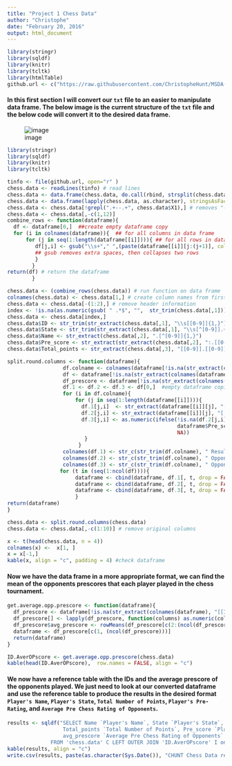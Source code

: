 ```yaml
---
title: "Project 1 Chess Data"
author: "Christophe"
date: "February 20, 2016"
output: html_document
---
```

<STYLE TYPE="text/css">
<!-- style provided by http://stackoverflow.com/questions/33371061/r-knitr-kable-table-html-formatting --> 
<!--
  td{
    font-family: Roboto; 
    font-size: 10pt;
    padding:0px;
    cellpadding="0";
    cellspacing="0"
  }
  th {
    font-family: Roboto; 
    font-size: 10pt;
    height: 20px;
    font-weight: bold;
    text-align: right;
    background-color: #ccccff;
  }
  table { 
    border-spacing: 10px;
    
  }
--->
</STYLE>


```r
library(stringr)
library(sqldf)
library(knitr)
library(tcltk)
library(htmlTable)
github.url <- c("https://raw.githubusercontent.com/ChristopheHunt/MSDA---Coursework/master/Data%20607/Homework/data/tournamentinfo.txt")
```

#### In this first section I will convert our `txt` file to an easier to manipulate data frame. The below image is the current structure of the `txt` file and the below code will convert it to the desired data frame. 

![image](https://raw.githubusercontent.com/ChristopheHunt/MSDA---Coursework/master/Data%20607/Homework/Project/filetype.JPG) 


```r
library(stringr)
library(sqldf)
library(knitr)
library(tcltk)

tinfo <- file(github.url, open="r" )
chess.data <- readLines(tinfo) # read lines 
chess.data <- data.frame(chess.data, do.call(rbind, strsplit(chess.data, split = "|", fixed = TRUE)))
chess.data <- data.frame(lapply(chess.data, as.character), stringsAsFactors=FALSE)
chess.data <- chess.data[!grepl(".+--.+", chess.data$X1),] # removes "------" lines
chess.data <- chess.data[,-c(1,12)]
combine_rows <- function(dataframe){
  df <- dataframe[0,]  ##create empty dataframe copy
  for (i in colnames(dataframe)){  ## for all columns in data frame 
      for (j in seq(1:length(dataframe[[i]]))){ ## for all rows in dataframe
         df[j,i] <- gsub("\\s+"," ",(paste(dataframe[[i]][j:(j+1)], collapse = ""))) 
         ## gsub removes extra spaces, then collapses two rows 
         }
        } 
return(df) # return the dataframe
        }

chess.data <- (combine_rows(chess.data)) # run function on data frame
colnames(chess.data) <- chess.data[1,] # create column names from first row
chess.data <- chess.data[-(1:2),] # remove header information
index <- !is.na(as.numeric(gsub( " .*$", "",  str_trim(chess.data[,1])))) #gets the part of string, if a numeric value first it converts to True
chess.data <- chess.data[index,] 
chess.data$ID <- str_trim(str_extract(chess.data[,1], "\\s[[0-9]]{1,}"))
chess.data$State <- str_trim(str_extract(chess.data[,1], "\\s[^[0-9]].+"))
chess.data$Name <- str_extract(chess.data[,2], ".[^[0-9]]{1,}")
chess.data$Pre_score <- str_extract(str_extract(chess.data[,2], ":.[[0-9]]{1,}.[^[-]]"), "[[0-9]]{1,}")
chess.data$Total_points <- str_extract(chess.data[,3], "[[0-9]].[[0-9]]\\s")

split.round.columns <- function(dataframe){
                  df.colname <- colnames(dataframe[!is.na(str_extract(colnames(dataframe), "Round.+"))])
                  df <- dataframe[!is.na(str_extract(colnames(dataframe), "Round.+"))]
                  df_prescore <- dataframe[!is.na(str_extract(colnames(dataframe), "^[[ID]]|Pre_score"))]
                  df.1 <- df.2 <- df.3 <- df[0,]  #empty dataframe copies
                  for (i in df.colname){ 
                      for (j in seq(1:length(dataframe[[i]]))){
                        df.1[j,i]  <- str_extract(dataframe[[i]][j], "[[:alpha:]]")
                        df.2[j,i] <- str_extract(dataframe[[i]][j], "[[0-9]]{1,}")
                        df.3[j,i] <- as.numeric(ifelse(!is.na(df.2[j,i]), 
                                                       dataframe$Pre_score[dataframe$ID ==  df.2[j,i]], 
                                                       NA))
                         }
                       } 
                  colnames(df.1) <- str_c(str_trim(df.colname), " Results")
                  colnames(df.2) <- str_c(str_trim(df.colname), " Opponent")
                  colnames(df.3) <- str_c(str_trim(df.colname), " Opponent Prescore")
                 for (t in (seq(1:ncol(df)))){
                      dataframe <- cbind(dataframe, df.1[, t, drop = FALSE])
                      dataframe <- cbind(dataframe, df.2[, t, drop = FALSE])
                      dataframe <- cbind(dataframe, df.3[, t, drop = FALSE])
                      }
return(dataframe) 
}

chess.data <- split.round.columns(chess.data)
chess.data <- chess.data[,-c(1:10)] # remove original columns

x <- t(head(chess.data, n = 4))
colnames(x) <-  x[1, ]
x = x[-1,]
kable(x, align = "c", padding = 4) #check dataframe
```

#### Now we have the data frame in a more appropriate format, we can find the mean of the opponents prescores that each player played in the chess tournament. 

```r
get.average.opp.prescore <- function(dataframe){
  df_prescore <- dataframe[!is.na(str_extract(colnames(dataframe), "[[ID]]|Prescore"))]
  df_prescore[] <- lapply(df_prescore, function(columns) as.numeric(columns))
  df_prescore$avg_prescore <- rowMeans(df_prescore[c(2:(ncol(df_prescore)))], na.rm = TRUE)
  dataframe <- df_prescore[c(1, (ncol(df_prescore)))]
  return(dataframe)
}

ID.AverOPscore <- get.average.opp.prescore(chess.data)
kable(head(ID.AverOPscore),  row.names = FALSE, align = "c")
```

#### We now have a reference table  with the IDs and the average prescore of the opponents played. We just need to look at our converted dataframe and use the reference table to produce the results in the desired format `Player's Name`, `Player's State`, `Total Number of Points`, `Player's Pre-Rating`, and `Average Pre Chess Rating of Opponents`. 

```r
results <- sqldf("SELECT Name `Player's Name`, State `Player's State`, 
                  Total_points `Total Number of Points`, Pre_score `Player's Pre-Rating`, 
                  avg_prescore `Average Pre Chess Rating of Opponents`
              FROM 'chess.data' C LEFT OUTER JOIN 'ID.AverOPscore' I on C.ID = I.ID")
kable(results, align = "c")
write.csv(results, paste(as.character(Sys.Date()), "CHUNT Chess Data results.csv", collapse = ""))
```




